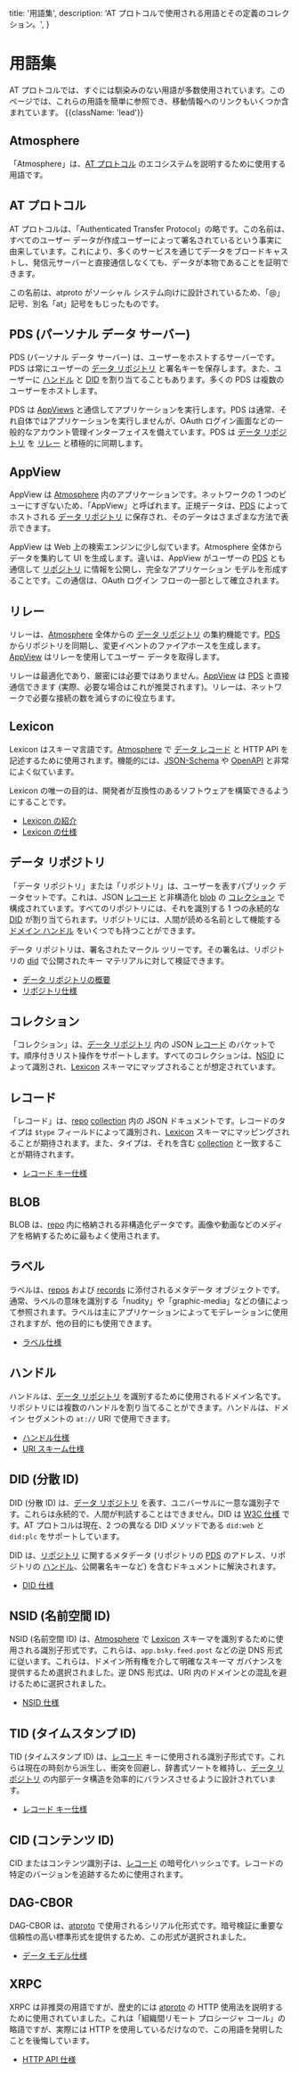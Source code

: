 title: '用語集',
description:
'AT プロトコルで使用される用語とその定義のコレクション。',
}

# 用語集

AT プロトコルでは、すぐには馴染みのない用語が多数使用されています。このページでは、これらの用語を簡単に参照でき、移動情報へのリンクもいくつか含まれています。 {{className: 'lead'}}

## Atmosphere

「Atmosphere」は、[AT プロトコル](#at-protocol) のエコシステムを説明するために使用する用語です。

## AT プロトコル

AT プロトコルは、「Authenticated Transfer Protocol」の略です。この名前は、すべてのユーザー データが作成ユーザーによって署名されているという事実に由来しています。これにより、多くのサービスを通じてデータをブロードキャストし、発信元サーバーと直接通信しなくても、データが本物であることを証明できます。

この名前は、atproto がソーシャル システム向けに設計されているため、「@」記号、別名「at」記号をもじったものです。

## PDS (パーソナル データ サーバー)

PDS (パーソナル データ サーバー) は、ユーザーをホストするサーバーです。PDS は常にユーザーの [データ リポジトリ](#data-repo) と署名キーを保存します。また、ユーザーに [ハンドル](#handle) と [DID](#did-分散-id) を割り当てることもあります。多くの PDS は複数のユーザーをホストします。

PDS は [AppViews](#appview) と通信してアプリケーションを実行します。PDS は通常、それ自体ではアプリケーションを実行しませんが、OAuth ログイン画面などの一般的なアカウント管理インターフェイスを備えています。PDS は [データ リポジトリ](#data-repo) を [リレー](#relay) と積極的に同期します。

## AppView

AppView は [Atmosphere](#atmosphere) 内のアプリケーションです。ネットワークの 1 つのビューにすぎないため、「AppView」と呼ばれます。正規データは、[PDS](#pds-personal-data-server) によってホストされる [データ リポジトリ](#data-repo) に保存され、そのデータはさまざまな方法で表示できます。

AppView は Web 上の検索エンジンに少し似ています。Atmosphere 全体からデータを集約して UI を生成します。違いは、AppView がユーザーの [PDS](#pds) とも通信して [リポジトリ](#data-repo) に情報を公開し、完全なアプリケーション モデルを形成することです。この通信は、OAuth ログイン フローの一部として確立されます。

## リレー

リレーは、[Atmosphere](#atmosphere) 全体からの [データ リポジトリ](#data-repo) の集約機能です。[PDS](#pds) からリポジトリを同期し、変更イベントのファイアホースを生成します。[AppView](#appview) はリレーを使用してユーザー データを取得します。

リレーは最適化であり、厳密には必要ではありません。[AppView](#appview) は [PDS](#pds) と直接通信できます (実際、必要な場合はこれが推奨されます)。リレーは、ネットワークで必要な接続の数を減らすのに役立ちます。

## Lexicon

Lexicon はスキーマ言語です。[Atmosphere](#atmosphere) で [データ レコード](#record) と HTTP API を記述するために使用されます。機能的には、[JSON-Schema](https://json-schema.org/) や [OpenAPI](https://www.openapis.org/) と非常によく似ています。

Lexicon の唯一の目的は、開発者が互換性のあるソフトウェアを構築できるようにすることです。

- [Lexicon の紹介](/guides/lexicon)
- [Lexicon の仕様](/specs/lexicon)

## データ リポジトリ

「データ リポジトリ」または「リポジトリ」は、ユーザーを表すパブリック データセットです。これは、JSON [レコード](#record) と非構造化 [blob](#blob) の [コレクション](#collection) で構成されています。すべてのリポジトリには、それを識別する 1 つの永続的な [DID](#did-分散-id) が割り当てられます。リポジトリには、人間が読める名前として機能する [ドメイン ハンドル](#handle) をいくつでも持つことができます。

データ リポジトリは、署名されたマークル ツリーです。その署名は、リポジトリの [did](#did-分散-id) で公開されたキー マテリアルに対して検証できます。

- [データ リポジトリの概要](/guides/data-repos)
- [リポジトリ仕様](/specs/repository)

## コレクション

「コレクション」は、[データ リポジトリ](#data-repo) 内の JSON [レコード](#record) のバケットです。順序付きリスト操作をサポートします。すべてのコレクションは、[NSID](#nsid) によって識別され、[Lexicon](#lexicon) スキーマにマップされることが想定されています。

## レコード

「レコード」は、[repo](#data-repo) [collection](#collection) 内の JSON ドキュメントです。レコードのタイプは `$type` フィールドによって識別され、[Lexicon](#lexicon) スキーマにマッピングされることが期待されます。また、タイプは、それを含む [collection](#collection) と一致することが期待されます。

- [レコード キー仕様](/specs/record-key)

## BLOB

BLOB は、[repo](#data-repo) 内に格納される非構造化データです。画像や動画などのメディアを格納するために最もよく使用されます。

## ラベル

ラベルは、[repos](#data-repo) および [records](#record) に添付されるメタデータ オブジェクトです。通常、ラベルの意味を識別する「nudity」や「graphic-media」などの値によって参照されます。ラベルは主にアプリケーションによってモデレーションに使用されますが、他の目的にも使用できます。

- [ラベル仕様](/specs/label)

## ハンドル

ハンドルは、[データ リポジトリ](#data-repo) を識別するために使用されるドメイン名です。リポジトリには複数のハンドルを割り当てることができます。ハンドルは、ドメイン セグメントの `at://` URI で使用できます。

- [ハンドル仕様](/specs/handle)
- [URI スキーム仕様](/specs/at-uri-scheme)

## DID (分散 ID)

DID (分散 ID) は、[データ リポジトリ](#data-repo) を表す、ユニバーサルに一意な識別子です。これらは永続的で、人間が判読することはできません。DID は [W3C 仕様](https://www.w3.org/TR/did-core/) です。AT プロトコルは現在、2 つの異なる DID メソッドである `did:web` と `did:plc` をサポートしています。

DID は、[リポジトリ](#data-repo) に関するメタデータ (リポジトリの [PDS](#pds) のアドレス、リポジトリの [ハンドル](#handle)、公開署名キーなど) を含むドキュメントに解決されます。

- [DID 仕様](/specs/did)

## NSID (名前空間 ID)

NSID (名前空間 ID) は、[Atmosphere](#atmosphere) で [Lexicon](#lexicon) スキーマを識別するために使用される識別子形式です。これらは、`app.bsky.feed.post` などの逆 DNS 形式に従います。これらは、ドメイン所有権を介して明確なスキーマ ガバナンスを提供するため選択されました。逆 DNS 形式は、URI 内のドメインとの混乱を避けるために選択されました。

- [NSID 仕様](/specs/nsid)

## TID (タイムスタンプ ID)

TID (タイムスタンプ ID) は、[レコード](#record) キーに使用される識別子形式です。これらは現在の時刻から派生し、衝突を回避し、辞書式ソートを維持し、[データ リポジトリ](#data-repo) の内部データ構造を効率的にバランスさせるように設計されています。

- [レコード キー仕様](/specs/record-key)

## CID (コンテンツ ID)

CID またはコンテンツ識別子は、[レコード](#record) の暗号化ハッシュです。レコードの特定のバージョンを追跡するために使用されます。

## DAG-CBOR

DAG-CBOR は、[atproto](#at-protocol) で使用されるシリアル化形式です。暗号検証に重要な信頼性の高い標準形式を提供するため、この形式が選択されました。

- [データ モデル仕様](/specs/data-model)

## XRPC

XRPC は非推奨の用語ですが、歴史的には [atproto](#at-protocol) の HTTP 使用法を説明するために使用されていました。これは「組織間リモート プロシージャ コール」の略語ですが、実際には HTTP を使用しているだけなので、この用語を発明したことを後悔しています。

- [HTTP API 仕様](/specs/xrpc)
